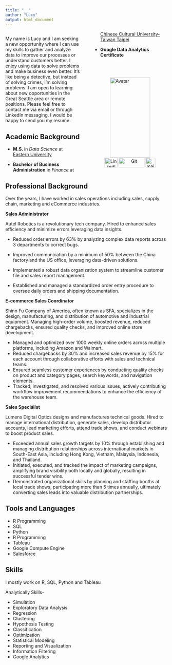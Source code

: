 ```yaml
---
title: "__"
author: "Lucy"
output: html_document
---
```


<style>
  .col2 {
    columns: 2 300px;         /* number of columns and width in pixels*/
    -webkit-columns: 2 200px; /* chrome, safari */
    -moz-columns: 2 200px;    /* firefox */
    column-gap: 40px;
  }
</style>
 
<div class="col2">

My name is Lucy and I am seeking a new opportunity where I can use my skills to gather and analyze data to improve our processes or understand customers better. I enjoy using data to solve problems and make business even better. It’s like being a detective, but instead of solving crimes, I’m solving problems. I am open to learning about new opportunities in the Great Seattle area or remote positions. Please feel free to contact me via email or through LinkedIn messaging. I would be happy to send you my resume.


## Academic Background

* **M.S. ** in *Data Science* at [Eastern University](https://www.eastern.edu/academics/graduate-programs/ms-data-science) 

* **Bachelor of Business Administration** in *Finance* at [Chinese Cultural University-Taiwan Taipei](https://crbbbf.pccu.edu.tw/index.php?Lang=en)

* **Google Data Analytics Certificate ** 

<br>

<br>
<img src="images/lucy.png" title="MyImage" alt="Avatar" width="125px" height="250px" style="display: block; margin: auto;"/>
<div class="col2">
<center>
<a href="https://https://www.linkedin.com/in/wu-lucy"><img src="images/Li.png"  style="width:40px; height:30px" title="LinkedIn" alt="LinkedIn"></a>
<a href="https://github.com/lucywuinwa"><img src="images/GitHub.png"  style="width:80px; height:30px" title="Git" alt="Git"></a>
<a href="mailto:lucywuinwa@mail.uc.edu"><img src="images/mail.png"  style="width:30px; height:30px" title="mail" alt="mail"></a>
</center>
</div>

</div>

## Professional Background

Over the years, I have worked in sales operations including sales, supply chain, marketing and eCommerce industries.

**Sales Administrator **

Autel Robotics is a revolutionary tech company. Hired to enhance sales efficiency and minimize errors leveraging data insights.

  -  Reduced order errors by 63% by analyzing complex data reports across 3   departments to correct bugs.

  -  Improved communication by a minimum of 50% between the China factory and the US office, leveraging data-driven solutions.
  -  Implemented a robust data organization system to streamline customer file and sales report management.
  -  Established and managed a standardized order entry procedure to oversee daily orders and shipping documentation.


**E-commerce Sales Coordinator**

Shinn Fu Company of America, often known as SFA, specializes in the design, manufacturing, and distribution of automotive and industrial equipment. Managing high-order volume, boosted revenue, reduced chargebacks, ensured quality checks, and
improved online store development.

  -  Managed and optimized over 1000 weekly online orders across multiple platforms, including Amazon and Walmart.
  -  Reduced chargebacks by 30% and increased sales revenue by 15% for each account through collaborative efforts with
sales and technical teams.
  -  Ensured seamless customer experiences by conducting quality checks on product and category pages, search keywords,
and navigation elements.
  -  Tracked, investigated, and resolved various issues, actively contributing workflow improvement recommendations to
enhance the efficiency of the warehouse team.


**Sales Specialist **

Lumens Digital Optics designs and manufactures technical goods. Hired to manage international distribution, generate sales,
develop distributor accounts, lead marketing efforts, attend trade shows, and conduct webinars to boost product sales.

  -  Exceeded annual sales growth targets by 10% through establishing and managing distribution relationships across
international markets in South-East Asia, including Hong Kong, Vietnam, Malaysia, Indonesia, and Thailand.
  -  Initiated, executed, and tracked the impact of marketing campaigns, amplifying brand visibility both locally and globally,
resulting in successful tender wins.
  -  Demonstrated organizational skills by planning and staffing booths at local trade shows, participating more than 5
times annually, ultimately converting sales leads into valuable distribution partnerships.


## Tools and Languages

-   R Programming
-   SQL
-   Python
-   R Programming
-   Tableau
-   Google Compute Engine
-   Salesforce

## Skills

I mostly work on R, SQL, Python and Tableau

Analytically Skills-

-   Simulation
-   Exploratory Data Analysis
-   Regression
-   Clustering
-   Hypothesis Testing
-   Classification
-   Optimization
-   Statistical Modeling
-   Reporting and Visualization
-   Information Filtering
-   Google Analytics
